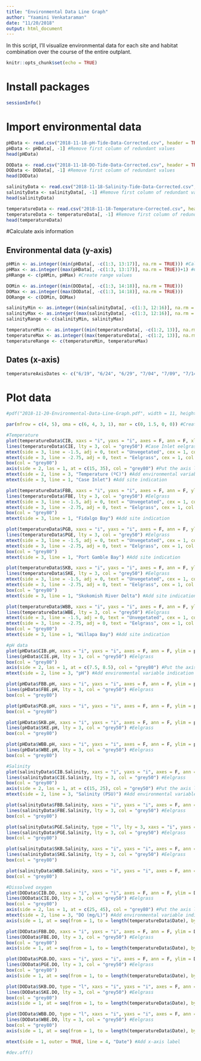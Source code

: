 ```yaml
---
title: "Environmental Data Line Graph"
author: "Yaamini Venkataraman"
date: "11/20/2018"
output: html_document
---
```


In this script, I'll visualize environmental data for each site and habitat combination over the course of the entire outplant.

```r
knitr::opts_chunk$set(echo = TRUE)
```

# Install packages

```r
sessionInfo()
```

# Import environmental data

```r
pHData <- read.csv("2018-11-18-pH-Tide-Data-Corrected.csv", header = TRUE, na.strings = "NA")
pHData <- pHData[, -1] #Remove first column of redundant values
head(pHData)
```

```r
DOData <- read.csv("2018-11-18-DO-Tide-Data-Corrected.csv", header = TRUE, na.strings = "NA")
DOData <- DOData[, -1] #Remove first column of redundant values
head(DOData)
```

```r
salinityData <- read.csv("2018-11-18-Salinity-Tide-Data-Corrected.csv", header = TRUE, na.strings = "NA")
salinityData <- salinityData[, -1] #Remove first column of redundant values
head(salinityData)
```

```r
temperatureData <- read.csv("2018-11-18-Temperature-Corrected.csv", header = TRUE, na.strings = "NA")
temperatureData <- temperatureData[, -1] #Remove first column of redundant values
head(temperatureData)
```

#Calculate axis information

## Environmental data (y-axis)

```r
pHMin <- as.integer((min(pHData[, -c(1:3, 13:17)], na.rm = TRUE))) #Calculate minimum
pHMax <- as.integer((max(pHData[, -c(1:3, 13:17)], na.rm = TRUE))+1) #Calculate maximum
pHRange <- c(pHMin, pHMax) #Create range values
```

```r
DOMin <- as.integer((min(DOData[, -c(1:3, 14:18)], na.rm = TRUE)))
DOMax <- as.integer((max(DOData[, -c(1:3, 14:18)], na.rm = TRUE)))
DORange <- c(DOMin, DOMax)
```

```r
salinityMin <- as.integer((min(salinityData[, -c(1:3, 12:16)], na.rm = TRUE)))
salinityMax <- as.integer((max(salinityData[, -c(1:3, 12:16)], na.rm = TRUE)))
salinityRange <- c(salinityMin, salinityMax)
```

```r
temperatureMin <- as.integer((min(temperatureData[, -c(1:2, 13)], na.rm = TRUE)))
temperatureMax <- as.integer((max(temperatureData[, -c(1:2, 13)], na.rm = TRUE)))
temperatureRange <- c(temperatureMin, temperatureMax)
```

## Dates (x-axis)

```r
temperatureAxisDates <- c("6/19", "6/24", "6/29", "7/04", "7/09", "7/14", "7/19") #Isolate dates for x-axis
```

# Plot data

```r
#pdf("2018-11-20-Environmental-Data-Line-Graph.pdf", width = 11, height = 8.5) #Save as a new file

par(mfrow = c(4, 5), oma = c(6, 4, 3, 1), mar = c(0, 1.5, 0, 0)) #Create a 4x5 multipanel plot, filling in the rows first. Add space along certain outer and inner margins.

#Temperature
plot(temperatureData$CIB, xaxs = "i", yaxs = "i", axes = F, ann = F, xlim = c(1, 4896), ylim = temperatureRange, pch = 16, cex = 0.2, col = "#00A9BD") #Case Inlet bare
lines(temperatureData$CIE, lty = 3, col = "grey50") #Case Inlet eelgrass
mtext(side = 3, line = -1.5, adj = 0, text = "Unvegetated", cex = 1, col = "#00A9BD") #Add habitat specificiation name. Use adj = 1 to left-justify the text
mtext(side = 3, line = -2.75, adj = 0, text = "Eelgrass", cex = 1, col = "grey50") #Add habitat specificiation name. Use adj = 1 to left-justify the text
box(col = "grey80")
axis(side = 2, las = 1, at = c(15, 35), col = "grey80") #Put the axis labels at the values specified
mtext(side = 2, line = 3, "Temperature (ºC)") #Add environmental variable indication
mtext(side = 3, line = 1, "Case Inlet") #Add site indication

plot(temperatureData$FBB, xaxs = "i", yaxs = "i", axes = F, ann = F, ylim = temperatureRange, pch = 16, cex = 0.2, col = "#38001C") #Fidalgo Bay bare
lines(temperatureData$FBE, lty = 3, col = "grey50") #Eelgrass
mtext(side = 3, line = -1.5, adj = 0, text = "Unvegetated", cex = 1, col = "#38001C") #Add habitat specificiation name. Use adj = 1 to left-justify the text
mtext(side = 3, line = -2.75, adj = 0, text = "Eelgrass", cex = 1, col = "grey50") #Add habitat specificiation name. Use adj = 1 to left-justify the text
box(col = "grey80")
mtext(side = 3, line = 1, "Fidalgo Bay") #Add site indication

plot(temperatureData$PGB, xaxs = "i", yaxs = "i", axes = F, ann = F, ylim = temperatureRange, pch = 16, cex = 0.2, col = "#440D82") #Port Gamble bare
lines(temperatureData$PGE, lty = 3, col = "grey50") #Eelgrass
mtext(side = 3, line = -1.5, adj = 0, text = "Unvegetated", cex = 1, col = "#440D82") #Add habitat specificiation name. Use adj = 1 to left-justify the text
mtext(side = 3, line = -2.75, adj = 0, text = "Eelgrass", cex = 1, col = "grey50") #Add habitat specificiation name. Use adj = 1 to left-justify the text
box(col = "grey80")
mtext(side = 3, line = 1, "Port Gamble Bay") #Add site indication

plot(temperatureData$SKB, xaxs = "i", yaxs = "i", axes = F, ann = F, ylim = temperatureRange, pch = 16, cex = 0.2, col = "#017A74") #Skokomish River bare
lines(temperatureData$SKE, lty = 3, col = "grey50") #Eelgrass
mtext(side = 3, line = -1.5, adj = 0, text = "Unvegetated", cex = 1, col = "#017A74") #Add habitat specificiation name. Use adj = 1 to left-justify the text
mtext(side = 3, line = -2.75, adj = 0, text = "Eelgrass", cex = 1, col = "grey50") #Add habitat specificiation name. Use adj = 1 to left-justify the text
box(col = "grey80")
mtext(side = 3, line = 1, "Skokomish River Delta") #Add site indication

plot(temperatureData$WBB, xaxs = "i", yaxs = "i", axes = F, ann = F, ylim = temperatureRange, pch = 16, cex = 0.2, col = "#EB8B0C") #Willapa Bay bare
lines(temperatureData$WBE, lty = 3, col = "grey50") #Eelgrass
mtext(side = 3, line = -1.5, adj = 0, text = "Unvegetated", cex = 1, col = "#EB8B0C") #Add habitat specificiation name. Use adj = 1 to left-justify the text
mtext(side = 3, line = -2.75, adj = 0, text = "Eelgrass", cex = 1, col = "grey50") #Add habitat specificiation name. Use adj = 1 to left-justify the text
box(col = "grey80")
mtext(side = 3, line = 1, "Willapa Bay") #Add site indication

#pH data
plot(pHData$CIB.pH, xaxs = "i", yaxs = "i", axes = F, ann = F, ylim = pHRange, pch = 16, cex = 0.2, col = "#00A9BD") #Case Inlet bare
lines(pHData$CIE.pH, lty = 3, col = "grey50") #Eelgrass
box(col = "grey80")
axis(side = 2, las = 1, at = c(7.5, 8.5), col = "grey80") #Put the axis labels at the values specified
mtext(side = 2, line = 3, "pH") #Add environmental variable indication

plot(pHData$FBB.pH, xaxs = "i", yaxs = "i", axes = F, ann = F, ylim = pHRange, pch = 16, cex = 0.2, col = "#38001C") #Fidalgo Bay bare
lines(pHData$FBE.pH, lty = 3, col = "grey50") #Eelgrass
box(col = "grey80")

plot(pHData$PGB.pH, xaxs = "i", yaxs = "i", axes = F, ann = F, ylim = pHRange, pch = 16, cex = 0.2, col = "#440D82") #Port Gamble bare
box(col = "grey80")

plot(pHData$SKB.pH, xaxs = "i", yaxs = "i", axes = F, ann = F, ylim = pHRange, pch = 16, cex = 0.2, col = "#017A74") #Skokomish River bare
lines(pHData$SKE.pH, lty = 3, col = "grey50") #Eelgrass
box(col = "grey80")

plot(pHData$WBB.pH, xaxs = "i", yaxs = "i", axes = F, ann = F, ylim = pHRange, pch = 16, cex = 0.2, col = "#EB8B0C") #Willapa Bay bare
lines(pHData$WBE.pH, lty = 3, col = "grey50") #Eelgrass
box(col = "grey80")

#Salinity
plot(salinityData$CIB.Salinity, xaxs = "i", yaxs = "i", axes = F, ann = F, ylim = salinityRange, pch = 16, cex = 0.2, col = "#00A9BD") #Case Inlet bare
lines(salinityData$CIE.Salinity, lty = 3, col = "grey50") #Eelgrass
box(col = "grey80")
axis(side = 2, las = 1, at = c(15, 25), col = "grey50") #Put the axis labels at the values specified
mtext(side = 2, line = 3, "Salinity (PSU)") #Add environmental variable indication

plot(salinityData$FBB.Salinity, xaxs = "i", yaxs = "i", axes = F, ann = F, ylim = salinityRange, pch = 16, cex = 0.2, col = "#38001C") #Fidalgo Bay bare
lines(salinityData$FBE.Salinity, lty = 3, col = "grey50") #Eelgrass
box(col = "grey80")

plot(salinityData$PGE.Salinity, type = "l", lty = 3, xaxs = "i", yaxs = "i", axes = F, ann = F, ylim = salinityRange, col = "grey80") #Port Gamble Bay bare
lines(salinityData$PGE.Salinity, lty = 3, col = "grey50") #Eelgrass
box(col = "grey80")

plot(salinityData$SKB.Salinity, xaxs = "i", yaxs = "i", axes = F, ann = F, ylim = salinityRange, pch = 16, cex = 0.2, col = "#017A74") #Skokomish River bare
lines(salinityData$SKE.Salinity, lty = 3, col = "grey50") #Eelgrass
box(col = "grey80")

plot(salinityData$WBB.Salinity, xaxs = "i", yaxs = "i", axes = F, ann = F, ylim = salinityRange, pch = 16, cex = 0.2, col = "#EB8B0C") #Willapa Bay bare
box(col = "grey80")

#Dissolved oxygen
plot(DOData$CIB.DO, xaxs = "i", yaxs = "i", axes = F, ann = F, ylim = DORange, pch = 16, cex = 0.2, col = "#00A9BD") #Case Inlet bare
lines(DOData$CIE.DO, lty = 3, col = "grey50") #Eelgrass
box(col = "grey80")
axis(side = 2, las = 1, at = c(25, 45), col = "grey80") #Put the axis labels at the values specified
mtext(side = 2, line = 3, "DO (mg/L)") #Add environmental variable indication
axis(side = 1, at = seq(from = 1, to = length(temperatureData$Date), by = 144*5), lab = temperatureAxisDates, las = 3, col = "grey80") #Make x-axis

plot(DOData$FBB.DO, xaxs = "i", yaxs = "i", axes = F, ann = F, ylim = DORange, pch = 16, cex = 0.2, col = "#38001C") #Fidalgo Bay bare
lines(DOData$FBE.DO, lty = 3, col = "grey50") #Eelgrass
box(col = "grey80")
axis(side = 1, at = seq(from = 1, to = length(temperatureData$Date), by = 144*5), lab = temperatureAxisDates, las = 3, col = "grey80") #Make x-axis

plot(DOData$PGB.DO, xaxs = "i", yaxs = "i", axes = F, ann = F, ylim = DORange, pch = 16, cex = 0.2, col = "#440D82") #Port Gamble bare
lines(DOData$PGE.DO, lty = 3, col = "grey50") #Eelgrass
box(col = "grey80")
axis(side = 1, at = seq(from = 1, to = length(temperatureData$Date), by = 144*5), lab = temperatureAxisDates, las = 3, col = "grey80") #Make x-axis

plot(DOData$SKB.DO, type = "l", xaxs = "i", yaxs = "i", axes = F, ann = F, ylim = DORange, pch = 16, cex = 0.2, col = "#017A74") #Skokomish River bare
lines(DOData$SKE.DO, lty = 3, col = "grey50") #Eelgrass
box(col = "grey80")
axis(side = 1, at = seq(from = 1, to = length(temperatureData$Date), by = 144*5), lab = temperatureAxisDates, las = 3, col = "grey80") #Make x-axis

plot(DOData$WBB.DO, type = "l", xaxs = "i", yaxs = "i", axes = F, ann = F, ylim = DORange, pch = 16, cex = 0.2, col = "#EB8B0C") #Willapa Bay bare
lines(DOData$WBE.DO, lty = 3, col = "grey50") #Eelgrass
box(col = "grey80")
axis(side = 1, at = seq(from = 1, to = length(temperatureData$Date), by = 144*5), lab = temperatureAxisDates, las = 2, col = "grey80") #Make x-axis

mtext(side = 1, outer = TRUE, line = 4, "Date") #Add x-axis label

#dev.off()
```

